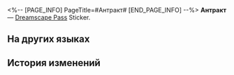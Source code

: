 <%-- [PAGE_INFO]
PageTitle=#Антракт#
[END_PAGE_INFO] --%>
{{Предмет Инфобокс
|id          = 224002
|Изображение = Dreamscape Pass Sticker Антракт.png
|Тип         = Dreamscape Pass Sticker
|Тип2        = Утренняя звезда и вечерняя звезда Stickers
|Инвентарь   = 
|Редкость    = 4
|Эффект      = 
|Описание    = Пронумерованные наклейки, используемые для украшения дневника сновидений. Бывают самыми разными.
|Источник1   = [[Можно получить в приёмном зале театра]]
}}
{{Описание|Даже сойдя со сцены нужно сохранять изящность.}}
'''Антракт''' — [[Dreamscape Pass]] Sticker.

==На других языках==
{{На других языках
|en   = Intermission
|zhs  = 幕间休息
|zht  = 幕間休息
|ja   = 幕間
|ko   = 막간 휴식
|es   = Interludio
|fr   = Entracte
|ru   = Антракт
|th   = ช่วงพักครึ่ง
|vi   = Nghỉ Giải Lao
|de   = Zwischenpause
|id   = Jeda
|pt   = Intervalo
}}

==История изменений==
{{История изменений|3.5}}